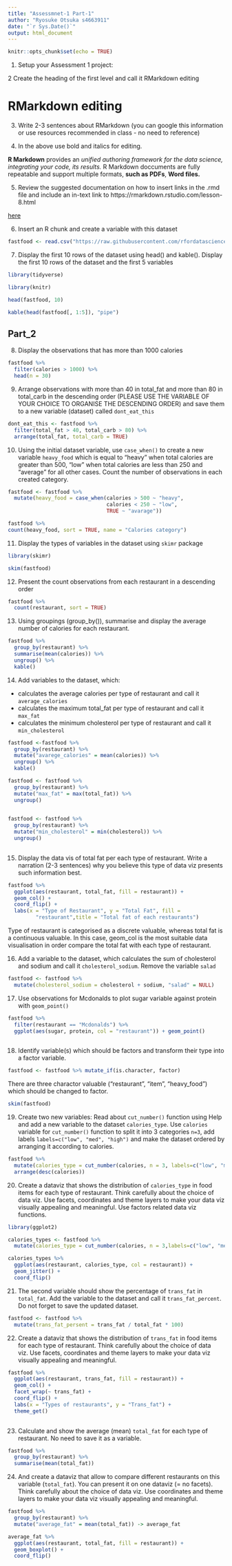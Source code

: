 ```yaml
---
title: "Assessmnet-1 Part-1"
author: "Ryosuke Otsuka s4663911"
date: "`r Sys.Date()`"
output: html_document
---
```


```r
knitr::opts_chunk$set(echo = TRUE)
```

1. Setup your Assessment 1 project:

2 Create the heading of the first level and call it RMarkdown editing 

# RMarkdown editing

3. Write 2-3 sentences about RMarkdown (you can google this information or use resources recommended in class - no need to reference)

4. In the above use bold and italics for editing.

**R Markdown** provides an *unified authoring framework for the data science, integrating your code, its results.* R Markdown doccuments are fully repeatable and support multiple formats, **such as PDFs**, **Word files.** 

5. Review the suggested documentation on how to insert links in the .rmd file and include an in-text link to https://rmarkdown.rstudio.com/lesson-8.html 

[here](https://rmarkdown.rstudio.com/lesson-8.html)

6. Insert an R chunk and create a variable with this dataset

```r
fastfood <- read.csv("https://raw.githubusercontent.com/rfordatascience/tidytuesday/master/data/2018/2018-09-04/fastfood_calories.csv")
```

7. Display the first 10 rows of the dataset using head() and kable(). Display the first 10 rows of the dataset and the first 5 variables

```r
library(tidyverse)

library(knitr)

head(fastfood, 10)
```

```r
kable(head(fastfood[, 1:5]), "pipe")
```


## Part_2

8. Display the observations that has more than 1000 calories

```r
fastfood %>%
  filter(calories > 1000) %>%
  head(n = 30)
```

9. Arrange observations with more than 40 in total_fat and more than 80 in total_carb in the descending order (PLEASE USE THE VARIABLE OF YOUR CHOICE TO ORGANISE THE DESCENDING ORDER) and save them to a new variable (dataset) called `dont_eat_this`

```r
dont_eat_this <- fastfood %>%
  filter(total_fat > 40, total_carb > 80) %>%
  arrange(total_fat, total_carb = TRUE)
```

10. Using the initial dataset variable, use `case_when()` to create a new variable `heavy_food` which is equal to "heavy" when total calories are greater than 500, "low" when total calories are less than 250 and "average" for all other cases. Count the number of observations in each created category.


```r
fastfood <- fastfood %>%
  mutate(heavy_food = case_when(calories > 500 ~ "heavy", 
                                calories < 250 ~ "low", 
                                TRUE ~ "avarage"))

fastfood %>%
count(heavy_food, sort = TRUE, name = "Calories category")
```


11. Display the types of variables in the dataset using `skimr` package 

```r
library(skimr)

skim(fastfood)
```

12. Present the count observations from each restaurant in a descending order

```r
fastfood %>%
  count(restaurant, sort = TRUE)
```

13. Using groupings (group_by()), summarise and display the average number of calories for each restaurant.

```r
fastfood %>%
  group_by(restaurant) %>%
  summarise(mean(calories)) %>%
  ungroup() %>%
  kable()
```


14. Add variables to the dataset, which:

-  calculates the average calories per type of restaurant and call it `average_calories` 
-  calculates the maximum total_fat per type of restaurant and call it `max_fat` 
-  calculates the minimum cholesterol per type of restaurant and call it `min_cholesterol` 


```r
fastfood <-fastfood %>%
  group_by(restaurant) %>%
  mutate("avarege_calories" = mean(calories)) %>%
  ungroup() %>%
  kable()
```

```r
fastfood <- fastfood %>%
  group_by(restaurant) %>%
  mutate("max_fat" = max(total_fat)) %>%
  ungroup()
  
```

```r
fastfood <- fastfood %>%
  group_by(restaurant) %>%
  mutate("min_cholesterol" = min(cholesterol)) %>%
  ungroup()
  
```


15. Display the data vis of total fat per each type of restaurant. Write a narration (2-3 sentences) why you believe this type of data viz presents such information best. 

```r
fastfood %>%
  ggplot(aes(restaurant, total_fat, fill = restaurant)) +
  geom_col() +
  coord_flip() +
  labs(x = "Type of Restaurant", y = "Total Fat", fill = 
         "restaurant",title = "Total fat of each restaurants")
```
Type of restaurant is categorised as a discrete valuable, whereas total fat is a continuous valuable. In this case, geom_col is the most suitable data visualisation in order compare the total fat with each type of restaurant.  


16. Add a variable to the dataset, which calculates the sum of cholesterol and sodium and call it `cholesterol_sodium`.
Remove the variable `salad`

```r

fastfood <- fastfood %>%
  mutate(cholesterol_sodium = cholesterol + sodium, "salad" = NULL)


```


17. Use observations for Mcdonalds to plot sugar variable against protein with `geom_point()` 

```r
fastfood %>%
  filter(restaurant == "Mcdonalds") %>%
  ggplot(aes(sugar, protein, col = "restaurant")) + geom_point() 
 
```

18. Identify variable(s) which should be factors and transform their type into a factor variable.

```r
fastfood <- fastfood %>% mutate_if(is.character, factor)

```

There are three charactor valuable ("restaurant", "item", "heavy_food") which should be changed to factor.   



```r
skim(fastfood)
```


19. Create two new variables:
Read about `cut_number()` function using Help and add a new variable to the dataset `calories_type`. Use `calories` variable for `cut_number()` function to split it into 3 categories `n=3`, add labels `labels=c("low", "med", "high")` and make the dataset ordered by arranging it according to calories. 

```r
fastfood %>%
  mutate(calories_type = cut_number(calories, n = 3, labels=c("low", "med", "high"))) %>%
  arrange(desc(calories))
```

20. Create a dataviz that shows the distribution of `calories_type` in food items for each type of restaurant. Think carefully about the choice of data viz. Use facets, coordinates and theme layers to make your data viz visually appealing and meaningful. Use factors related data viz functions.

```r
library(ggplot2)

calories_types <- fastfood %>%
  mutate(calories_type = cut_number(calories, n = 3,labels=c("low", "med", "high")))

calories_types %>%
  ggplot(aes(restaurant, calories_type, col = restaurant)) +
  geom_jitter() + 
  coord_flip()
```


21. The second variable should show the percentage of `trans_fat` in `total_fat`. Add the variable to the dataset and call it `trans_fat_percent`. Do not forget to save the updated dataset. 

```r
fastfood <- fastfood %>%
  mutate(trans_fat_persent = trans_fat / total_fat * 100)
```

22. Create a dataviz that shows the distribution of `trans_fat` in food items for each type of restaurant. Think carefully about the choice of data viz. Use facets, coordinates and theme layers to make your data viz visually appealing and meaningful.

```r
fastfood %>%
  ggplot(aes(restaurant, trans_fat, fill = restaurant)) + 
  geom_col() + 
  facet_wrap(~ trans_fat) +
  coord_flip() + 
  labs(x = "Types of restaurants", y = "Trans_fat") +
  theme_get()
  
```


23. Calculate and show the average (mean)  `total_fat` for each type of restaurant. No need to save it as a variable.

```r
fastfood %>%
  group_by(restaurant) %>%
  summarise(mean(total_fat))

```


24. And create a dataviz that allow to compare different restaurants on this variable (`total_fat`). You can present it on one dataviz (= no facets). 
Think carefully about the choice of data viz. Use coordinates and theme layers to make your data viz visually appealing and meaningful. 


```r
fastfood %>%
  group_by(restaurant) %>%
  mutate("average_fat" = mean(total_fat)) -> average_fat 

average_fat %>% 
  ggplot(aes(restaurant, total_fat, fill = restaurant)) + 
  geom_boxplot() + 
  coord_flip()
  
  
```





